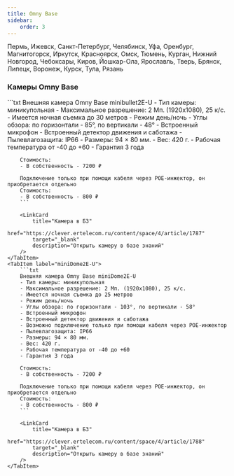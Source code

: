 ```yaml
---
title: Omny Base
sidebar:
    order: 3
---
```



<Aside type="tip" title="Города с рассрочкой">
    Пермь, Ижевск, Санкт-Петербург, Челябинск, Уфа, Оренбург, Магнитогорск, Иркутск, Красноярск, Омск, Тюмень, Курган, Нижний Новгород, Чебоксары, Киров, Йошкар-Ола, Ярославль, Тверь, Брянск, Липецк, Воронеж, Курск, Тула, Рязань
</Aside>

### Камеры Omny Base
<Tabs>
    <TabItem label="minibullet2E-U">
        ```txt
        Внешняя камера Omny Base minibullet2E-U
        - Тип камеры: миникупольная
        - Максимальное разрешение: 2 Мп. (1920х1080), 25 к/с.
        - Имеется ночная съемка до 30 метров
        - Режим день/ночь
        - Углы обзора: по горизонтали - 85°, по вертикали - 48°
        - Встроенный микрофон
        - Встроенный детектор движения и саботажа
        - Пылевлагозащита: IP66
        - Размеры: 94 × 80 мм.
        - Вес: 420 г.
        - Рабочая температура от -40 до +60
        - Гарантия 3 года

        Стоимость:
        - В собственность - 7200 ₽

        Подключение только при помощи кабеля через POE-инжектор, он приобретается отдельно
        Стоимость:
        - В собственность - 800 ₽
        ```

        <LinkCard
            title="Камера в БЗ"
            href="https://clever.ertelecom.ru/content/space/4/article/1787"
            target="_blank"
            description="Открыть камеру в базе знаний"
        />
    </TabItem>
    <TabItem label="miniDome2E-U">
        ```txt
        Внешняя камера Omny Base miniDome2E-U
        - Тип камеры: миникупольная
        - Максимальное разрешение: 2 Мп. (1920х1080), 25 к/с.
        - Имеется ночная съемка до 25 метров
        - Режим день/ночь
        - Углы обзора: по горизонтали - 103°, по вертикали - 58°
        - Встроенный микрофон
        - Встроенный детектор движения и саботажа
        - Возможно подключение только при помощи кабеля через POE-инжектор
        - Пылевлагозащита: IP66
        - Размеры: 94 × 80 мм.
        - Вес: 420 г.
        - Рабочая температура от -40 до +60
        - Гарантия 3 года

        Стоимость:
        - В собственность - 7200 ₽

        Подключение только при помощи кабеля через POE-инжектор, он приобретается отдельно
        Стоимость:
        - В собственность - 800 ₽
        ```

        <LinkCard
            title="Камера в БЗ"
            href="https://clever.ertelecom.ru/content/space/4/article/1788"
            target="_blank"
            description="Открыть камеру в базе знаний"
        />
    </TabItem>
</Tabs>